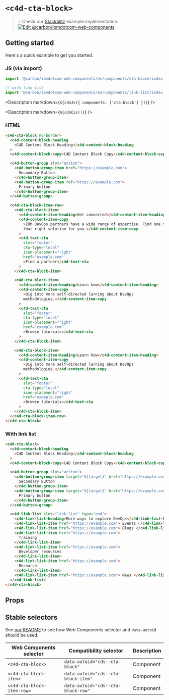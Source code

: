 
# `<c4d-cta-block>`

> 💡 Check our
> [Stackblitz](https://stackblitz.com/github/carbon-design-system/carbon-for-ibm-dotcom/tree/main/packages/web-components/examples/stackblitz/components/cta-block)
> example implementation.
> [![Edit @carbon/ibmdotcom-web-components](https://developer.stackblitz.com/img/open_in_stackblitz.svg)](https://stackblitz.com/github/carbon-design-system/carbon-for-ibm-dotcom/tree/main/packages/web-components/examples/codesandbox/components/cta-block)

## Getting started

Here's a quick example to get you started.

### JS (via import)

```javascript
import '@carbon/ibmdotcom-web-components/es/components/cta-block/index.js';

// with link list
import '@carbon/ibmdotcom-web-components/es/components/link-list/index.js';
```

<Description markdown={`${cdnJs({ components: ['cta-block'] })}`} />

<Description markdown={`${cdnCss()}`} />

### HTML

```html
<c4d-cta-block no-border>
  <c4d-content-block-heading
    >C4D Content Block Heading</c4d-content-block-heading
  >
  <c4d-content-block-copy>C4D Content Block Copy</c4d-content-block-copy>

  <c4d-button-group slot="action">
    <c4d-button-group-item href="https://example.com">
      Secondary Button
    </c4d-button-group-item>
    <c4d-button-group-item ref="https://example.com">
      Primary button
    </c4d-button-group-item>
  </c4d-button-group>

  <c4d-cta-block-item-row>
    <c4d-cta-block-item>
      <c4d-content-item-heading>Get connected</c4d-content-item-heading>
      <c4d-content-item-copy
        >IBM DevOps partners have a wide range of expertise. Find one to build
        that right solution for you.</c4d-content-item-copy
      >
      <c4d-text-cta
        slot="footer"
        cta-type="local"
        icon-placement="right"
        href="example.com"
        >Find a partner</c4d-text-cta
      >
    </c4d-cta-block-item>

    <c4d-cta-block-item>
      <c4d-content-item-heading>Learn how</c4d-content-item-heading>
      <c4d-content-item-copy
        >Dig into more self-directed larning about DevOps
        methodologies.</c4d-content-item-copy
      >
      <c4d-text-cta
        slot="footer"
        cta-type="local"
        icon-placement="right"
        href="example.com"
        >Browse tutorials</c4d-text-cta
      >
    </c4d-cta-block-item>

    <c4d-cta-block-item>
      <c4d-content-item-heading>Learn how</c4d-content-item-heading>
      <c4d-content-item-copy
        >Dig into more self-directed larning about DevOps
        methodologies.</c4d-content-item-copy
      >
      <c4d-text-cta
        slot="footer"
        cta-type="local"
        icon-placement="right"
        href="example.com"
        >Browse tutorials</c4d-text-cta
      >
    </c4d-cta-block-item>
  </c4d-cta-block-item-row>
</c4d-cta-block>
```

### With link list

```html
<c4d-cta-block>
  <c4d-content-block-heading
    >C4D Content Block Heading</c4d-content-block-heading
  >
  <c4d-content-block-copy>C4D Content Block Copy</c4d-content-block-copy>

  <c4d-button-group slot="action">
    <c4d-button-group-item target="${target}" href="https://example.com">
      Secondary Button
    </c4d-button-group-item>
    <c4d-button-group-item target="${target}" href="https://example.com">
      Primary button
    </c4d-button-group-item>
  </c4d-button-group>

  <c4d-link-list slot="link-list" type="end">
    <c4d-link-list-heading>More ways to explore DevOps</c4d-link-list-heading>
    <c4d-link-list-item href="https://example.com"> Events </c4d-link-list-item>
    <c4d-link-list-item href="https://example.com"> Blogs </c4d-link-list-item>
    <c4d-link-list-item href="https://example.com">
      Training
    </c4d-link-list-item>
    <c4d-link-list-item href="https://example.com">
      Developer resources
    </c4d-link-list-item>
    <c4d-link-list-item href="https://example.com">
      Research
    </c4d-link-list-item>
    <c4d-link-list-item href="https://example.com"> News </c4d-link-list-item>
  </c4d-link-list>
</c4d-cta-block>
```

## Props

<Props of="cds-cta-block" />
<Description markdown={markdownContents} />

## Stable selectors

See
[our README](https://github.com/carbon-design-system/carbon-for-ibm-dotcom/tree/main/packages/web-components#stable-selectors-for-analytics-and-integratione2e-testing-in-web-components)
to see how Web Components selector and `data-autoid` should be used.

| Web Components selector    | Compatibility selector              | Description |
| -------------------------- | ----------------------------------- | ----------- |
| `<c4d-cta-block>`          | `data-autoid="cds--cta-block"`      | Component   |
| `<c4d-cta-block-item>`     | `data-autoid="cds--cta-block-item"` | Component   |
| `<c4d-cta-block-item-row>` | `data-autoid="cds--cta-block-row"`  | Component   |

<Description markdown={contributing} />
